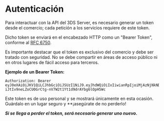 

# Autenticación
Para interactuar con la API del 3DS Server, es necesario generar un token desde el comercio; cada petición a los servicios requiere de este token.

Dicho token se enviará en el encabezado HTTP como un "Bearer Token", conforme al [RFC 6750](https://datatracker.ietf.org/doc/html/rfc6750).

<Note>
Es importante destacar que el token es exclusivo del comercio y debe ser tratado con seguridad. No se debe compartir en áreas de acceso público ni en otros lugares de fácil acceso para terceros.
</Note>

**Ejemplo de un Bearer Token:**

```text
Authorization: Bearer eyJ0eXAiOiJKV1QiLCJhbGciOiJSUzI1NiJ9.eyJhdWQiOiIxIiwianRpIjoiMjAzNjNkNDNhYjk0YzRhOGFkZmVlZTg1MzZlOGZjZTljM2M4MGI5YWYxNDk2YWRmNWJlNGE1NjkwNDk4YjcwNDllNTAwZDBjYWFjMjNjMDMiLCJpYXQiOjE2NzE0NjY2OTkuMTUyMjA2LCJuYmYiOjE2NzE0NjY2OTkuMTUyMjA3LCJleHAiOjE3NjYxNjEwOTkuMTM0ODkzLCJzdWIiOiIxIiwic2NvcGVzIjpbXX0.NzKTueFRgUyq_X9x0UmQeejlFWMw1yfImmpcRQUhMDDYE4p6torwzUCDkuKWz2AoelYTIWVqwPKot5kmG8zF9U8uqXYHttSc6VxbcgaTyx0NIFrkeZOReOLwommo-iJtIv9neLZoCU0GrCtg-nV7W2t1Yt1d9drAYbg6lOpH5Wc
```

<Note>
Este token es de uso personal y se mostrará únicamente en esta ocasión. Guárdalo en un lugar seguro y **¡asegúrate de no perderlo!
</Note>

***Si se llega a perder el token, será necesario generar uno nuevo.***
